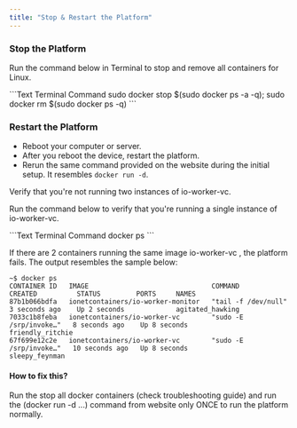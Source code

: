 ```yaml
---
title: "Stop & Restart the Platform"
---
```


### Stop the Platform

Run the command below in Terminal to stop and remove all containers for Linux.

<CodeGroup>
  ```Text Terminal Command
  sudo docker stop $(sudo docker ps -a -q); sudo docker rm $(sudo docker ps -q)
  ```
</CodeGroup>

### Restart the Platform

* Reboot your computer or server.
* After you reboot the device, restart the platform.
* Rerun the same command provided on the website during the initial setup. It resembles `docker run -d`.

<Danger>
Verify that you're not running two instances of io-worker-vc.
</Danger>

Run the command below to verify that you're running a single instance of io-worker-vc.

<CodeGroup>
  ```Text Terminal Command
  docker ps
  ```
</CodeGroup>

If there are 2 containers running the same image io-worker-vc , the platform fails. The output resembles the sample below:

```
~$ docker ps
CONTAINER ID   IMAGE                               COMMAND                  CREATED          STATUS         PORTS     NAMES
87b1b066bdfa   ionetcontainers/io-worker-monitor   "tail -f /dev/null"      3 seconds ago    Up 2 seconds             agitated_hawking
7033c1b8feba   ionetcontainers/io-worker-vc        "sudo -E /srp/invoke…"   8 seconds ago    Up 8 seconds             friendly_ritchie
67f699e12c2e   ionetcontainers/io-worker-vc        "sudo -E /srp/invoke…"   10 seconds ago   Up 8 seconds             sleepy_feynman
```

#### How to fix this?

Run the stop all docker containers (check troubleshooting guide) and run the (docker run -d ...) command from website only ONCE to run the platform normally.

